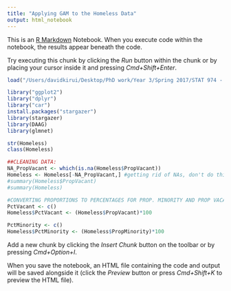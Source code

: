 ```yaml
---
title: "Applying GAM to the Homeless Data"
output: html_notebook
---
```


This is an [R Markdown](http://rmarkdown.rstudio.com) Notebook. When you execute code within the notebook, the results appear beneath the code. 

Try executing this chunk by clicking the *Run* button within the chunk or by placing your cursor inside it and pressing *Cmd+Shift+Enter*. 

```r

load("/Users/davidkirui/Desktop/PhD work/Year 3/Spring 2017/STAT 974 - Modern Regression/Assignments/Assignment 2 (First Real)/Homeless.rdata")

library("ggplot2")
library("dplyr")
library("car")
install.packages("stargazer")
library(stargazer)
library(DAAG)
library(glmnet)

```

```r

str(Homeless)
class(Homeless)

##CLEANING DATA:
NA_PropVacant <- which(is.na(Homeless$PropVacant))
Homeless <- Homeless[-NA_PropVacant,] #getting rid of NAs, don't do this twice
#summary(Homeless$PropVacant)
#summary(Homeless)

#CONVERTING PROPORTIONS TO PERCENTAGES FOR PROP. MINORITY AND PROP VACANT
PctVacant <- c()
Homeless$PctVacant <- (Homeless$PropVacant)*100

PctMinority <- c()
Homeless$PctMinority <- (Homeless$PropMinority)*100
```

Add a new chunk by clicking the *Insert Chunk* button on the toolbar or by pressing *Cmd+Option+I*.

When you save the notebook, an HTML file containing the code and output will be saved alongside it (click the *Preview* button or press *Cmd+Shift+K* to preview the HTML file).
